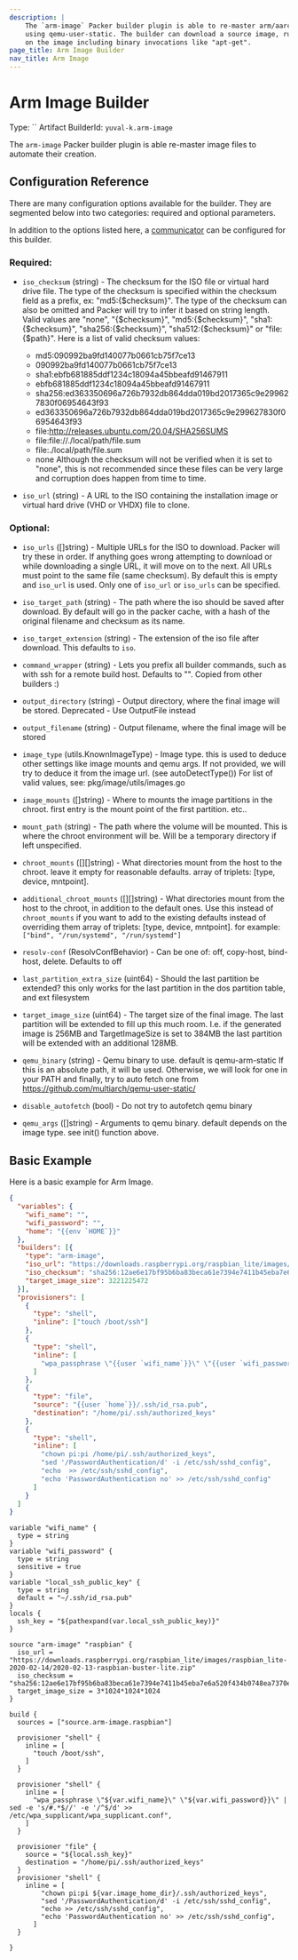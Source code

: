 ```yaml
---
description: |
    The `arm-image` Packer builder plugin is able to re-master arm/aarch64 images on x86 machines
    using qemu-user-static. The builder can download a source image, runs any provisioning necessary
    on the image including binary invocations like "apt-get".
page_title: Arm Image Builder
nav_title: Arm Image
---
```


# Arm Image Builder

Type: ``
Artifact BuilderId: `yuval-k.arm-image`

The `arm-image` Packer builder plugin is able re-master image files to automate their creation.

## Configuration Reference

There are many configuration options available for the builder. They are
segmented below into two categories: required and optional parameters.

In addition to the options listed here,
a [communicator](/docs/templates/legacy_json_templates/communicator) can be configured for this builder.

### Required:

<!-- Code generated from the comments of the ISOConfig struct in multistep/commonsteps/iso_config.go; DO NOT EDIT MANUALLY -->

- `iso_checksum` (string) - The checksum for the ISO file or virtual hard drive file. The type of
  the checksum is specified within the checksum field as a prefix, ex:
  "md5:{$checksum}". The type of the checksum can also be omitted and
  Packer will try to infer it based on string length. Valid values are
  "none", "{$checksum}", "md5:{$checksum}", "sha1:{$checksum}",
  "sha256:{$checksum}", "sha512:{$checksum}" or "file:{$path}". Here is a
  list of valid checksum values:
   * md5:090992ba9fd140077b0661cb75f7ce13
   * 090992ba9fd140077b0661cb75f7ce13
   * sha1:ebfb681885ddf1234c18094a45bbeafd91467911
   * ebfb681885ddf1234c18094a45bbeafd91467911
   * sha256:ed363350696a726b7932db864dda019bd2017365c9e299627830f06954643f93
   * ed363350696a726b7932db864dda019bd2017365c9e299627830f06954643f93
   * file:http://releases.ubuntu.com/20.04/SHA256SUMS
   * file:file://./local/path/file.sum
   * file:./local/path/file.sum
   * none
  Although the checksum will not be verified when it is set to "none",
  this is not recommended since these files can be very large and
  corruption does happen from time to time.

- `iso_url` (string) - A URL to the ISO containing the installation image or virtual hard drive
  (VHD or VHDX) file to clone.

<!-- End of code generated from the comments of the ISOConfig struct in multistep/commonsteps/iso_config.go; -->



### Optional:

<!-- Code generated from the comments of the ISOConfig struct in multistep/commonsteps/iso_config.go; DO NOT EDIT MANUALLY -->

- `iso_urls` ([]string) - Multiple URLs for the ISO to download. Packer will try these in order.
  If anything goes wrong attempting to download or while downloading a
  single URL, it will move on to the next. All URLs must point to the same
  file (same checksum). By default this is empty and `iso_url` is used.
  Only one of `iso_url` or `iso_urls` can be specified.

- `iso_target_path` (string) - The path where the iso should be saved after download. By default will
  go in the packer cache, with a hash of the original filename and
  checksum as its name.

- `iso_target_extension` (string) - The extension of the iso file after download. This defaults to `iso`.

<!-- End of code generated from the comments of the ISOConfig struct in multistep/commonsteps/iso_config.go; -->

<!-- Code generated from the comments of the Config struct in pkg/builder/config.go; DO NOT EDIT MANUALLY -->

- `command_wrapper` (string) - Lets you prefix all builder commands, such as with ssh for a remote build host. Defaults to "".
  Copied from other builders :)

- `output_directory` (string) - Output directory, where the final image will be stored.
  Deprecated - Use OutputFile instead

- `output_filename` (string) - Output filename, where the final image will be stored

- `image_type` (utils.KnownImageType) - Image type. this is used to deduce other settings like image mounts and qemu args.
  If not provided, we will try to deduce it from the image url. (see autoDetectType())
  For list of valid values, see: pkg/image/utils/images.go

- `image_mounts` ([]string) - Where to mounts the image partitions in the chroot.
  first entry is the mount point of the first partition. etc..

- `mount_path` (string) - The path where the volume will be mounted. This is where the chroot environment will be.
  Will be a temporary directory if left unspecified.

- `chroot_mounts` ([][]string) - What directories mount from the host to the chroot.
  leave it empty for reasonable defaults.
  array of triplets: [type, device, mntpoint].

- `additional_chroot_mounts` ([][]string) - What directories mount from the host to the chroot, in addition to the default ones.
  Use this instead of `chroot_mounts` if you want to add to the existing defaults instead of
  overriding them
  array of triplets: [type, device, mntpoint].
  for example: `["bind", "/run/systemd", "/run/systemd"]`

- `resolv-conf` (ResolvConfBehavior) - Can be one of: off, copy-host, bind-host, delete. Defaults to off

- `last_partition_extra_size` (uint64) - Should the last partition be extended? this only works for the last partition in the
  dos partition table, and ext filesystem

- `target_image_size` (uint64) - The target size of the final image. The last partition will be extended to
  fill up this much room. I.e. if the generated image is 256MB and TargetImageSize
  is set to 384MB the last partition will be extended with an additional 128MB.

- `qemu_binary` (string) - Qemu binary to use. default is qemu-arm-static
  If this is an absolute path, it will be used. Otherwise, we will look for one in your PATH
  and finally, try to auto fetch one from https://github.com/multiarch/qemu-user-static/

- `disable_autofetch` (bool) - Do not try to autofetch qemu binary

- `qemu_args` ([]string) - Arguments to qemu binary. default depends on the image type. see init() function above.

<!-- End of code generated from the comments of the Config struct in pkg/builder/config.go; -->



## Basic Example

Here is a basic example for Arm Image.

<Tabs>
<Tab heading="JSON">

``` json
{
  "variables": {
    "wifi_name": "",
    "wifi_password": "",
    "home": "{{env `HOME`}}"
  },
  "builders": [{
    "type": "arm-image",
    "iso_url": "https://downloads.raspberrypi.org/raspbian_lite/images/raspbian_lite-2020-02-14/2020-02-13-raspbian-buster-lite.zip",
    "iso_checksum": "sha256:12ae6e17bf95b6ba83beca61e7394e7411b45eba7e6a520f434b0748ea7370e8",
    "target_image_size": 3221225472
  }],  
  "provisioners": [
    {
      "type": "shell",
      "inline": ["touch /boot/ssh"]
    },
    {
      "type": "shell",
      "inline": [
        "wpa_passphrase \"{{user `wifi_name`}}\" \"{{user `wifi_password`}}\" | sed -e 's/#.*$//' -e '/^$/d' >> /etc/wpa_supplicant/wpa_supplicant.conf"
      ]
    },
    {
      "type": "file",
      "source": "{{user `home`}}/.ssh/id_rsa.pub",
      "destination": "/home/pi/.ssh/authorized_keys"
    },
    {
      "type": "shell",
      "inline": [
        "chown pi:pi /home/pi/.ssh/authorized_keys",
        "sed '/PasswordAuthentication/d' -i /etc/ssh/sshd_config",
        "echo  >> /etc/ssh/sshd_config",
        "echo 'PasswordAuthentication no' >> /etc/ssh/sshd_config"
      ]
    }
  ]
}
```

</Tab>
<Tab heading="HCL2">

```hcl
variable "wifi_name" {
  type = string
}
variable "wifi_password" {
  type = string
  sensitive = true
}
variable "local_ssh_public_key" {
  type = string
  default = "~/.ssh/id_rsa.pub"
}
locals {
  ssh_key = "${pathexpand(var.local_ssh_public_key)}"
}

source "arm-image" "raspbian" {
  iso_url = "https://downloads.raspberrypi.org/raspbian_lite/images/raspbian_lite-2020-02-14/2020-02-13-raspbian-buster-lite.zip"
  iso_checksum = "sha256:12ae6e17bf95b6ba83beca61e7394e7411b45eba7e6a520f434b0748ea7370e8"
  target_image_size = 3*1024*1024*1024
}

build {
  sources = ["source.arm-image.raspbian"]

  provisioner "shell" {
    inline = [
      "touch /boot/ssh",
    ]
  }

  provisioner "shell" {
    inline = [
      "wpa_passphrase \"${var.wifi_name}\" \"${var.wifi_password}}\" | sed -e 's/#.*$//' -e '/^$/d' >> /etc/wpa_supplicant/wpa_supplicant.conf",
    ]
  }

  provisioner "file" {
    source = "${local.ssh_key}"
    destination = "/home/pi/.ssh/authorized_keys"
  }
  provisioner "shell" {
    inline = [
        "chown pi:pi ${var.image_home_dir}/.ssh/authorized_keys",
        "sed '/PasswordAuthentication/d' -i /etc/ssh/sshd_config",
        "echo >> /etc/ssh/sshd_config",
        "echo 'PasswordAuthentication no' >> /etc/ssh/sshd_config",
      ]
  }

}
```

</Tab>
</Tabs></Tab>
</Tabs>